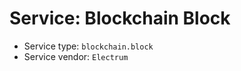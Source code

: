 =Service: Blockchain Block=

* Service type: <code>blockchain.block</code>
* Service vendor: <code>Electrum</code>